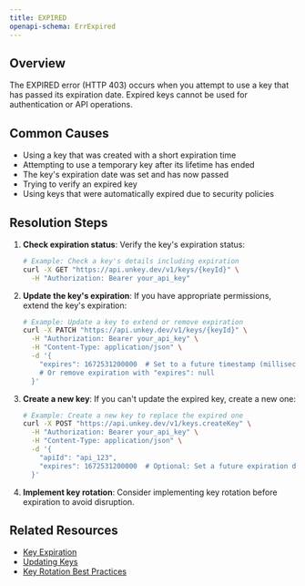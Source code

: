 ```yaml
---
title: EXPIRED
openapi-schema: ErrExpired
---
```


## Overview
The EXPIRED error (HTTP 403) occurs when you attempt to use a key that has passed its expiration date. Expired keys cannot be used for authentication or API operations.

## Common Causes
- Using a key that was created with a short expiration time
- Attempting to use a temporary key after its lifetime has ended
- The key's expiration date was set and has now passed
- Trying to verify an expired key
- Using keys that were automatically expired due to security policies

## Resolution Steps
1. **Check expiration status**: Verify the key's expiration status:
   ```bash
   # Example: Check a key's details including expiration
   curl -X GET "https://api.unkey.dev/v1/keys/{keyId}" \
     -H "Authorization: Bearer your_api_key"
   ```

2. **Update the key's expiration**: If you have appropriate permissions, extend the key's expiration:
   ```bash
   # Example: Update a key to extend or remove expiration
   curl -X PATCH "https://api.unkey.dev/v1/keys/{keyId}" \
     -H "Authorization: Bearer your_api_key" \
     -H "Content-Type: application/json" \
     -d '{
       "expires": 1672531200000  # Set to a future timestamp (milliseconds since epoch)
       # Or remove expiration with "expires": null
     }'
   ```

3. **Create a new key**: If you can't update the expired key, create a new one:
   ```bash
   # Example: Create a new key to replace the expired one
   curl -X POST "https://api.unkey.dev/v1/keys.createKey" \
     -H "Authorization: Bearer your_api_key" \
     -H "Content-Type: application/json" \
     -d '{
       "apiId": "api_123",
       "expires": 1672531200000  # Optional: Set a future expiration date
     }'
   ```

4. **Implement key rotation**: Consider implementing key rotation before expiration to avoid disruption.

## Related Resources
- [Key Expiration](/api-reference/keys/create)
- [Updating Keys](/api-reference/keys/update)
- [Key Rotation Best Practices](/best-practices/key-rotation)
